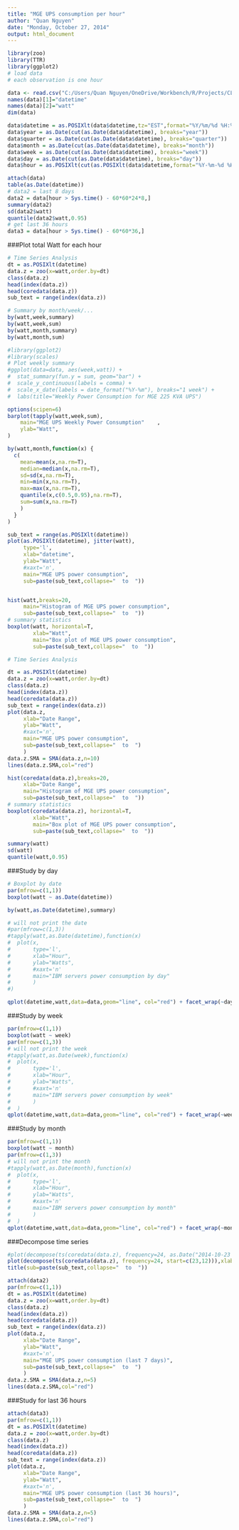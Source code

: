 ```yaml
---
title: "MGE UPS consumption per hour"
author: "Quan Nguyen"
date: "Monday, October 27, 2014"
output: html_document
---
```

```r
library(zoo)
library(TTR)
library(ggplot2)
# load data
# each observation is one hour

data <- read.csv("C:/Users/Quan Nguyen/OneDrive/Workbench/R/Projects/CLUMEQ power/mge-ups-total", header=FALSE)
names(data)[1]="datetime"
names(data)[2]="watt"
dim(data)

data$datetime = as.POSIXlt(data$datetime,tz="EST",format="%Y/%m/%d %H:%M:%S")
data$year = as.Date(cut(as.Date(data$datetime), breaks="year"))
data$quarter = as.Date(cut(as.Date(data$datetime), breaks="quarter"))
data$month = as.Date(cut(as.Date(data$datetime), breaks="month"))
data$week = as.Date(cut(as.Date(data$datetime), breaks="week"))
data$day = as.Date(cut(as.Date(data$datetime), breaks="day"))
data$hour = as.POSIXlt(cut(as.POSIXlt(data$datetime,format="%Y-%m-%d %H:%M:%S"), breaks="hour"), tz="EST", format="%Y-%m-%d %H:%M:%S")

attach(data)
table(as.Date(datetime))
# data2 = last 8 days
data2 = data[hour > Sys.time() - 60*60*24*8,]
summary(data2)
sd(data2$watt)
quantile(data2$watt,0.95)
# get last 36 hours
data3 = data[hour > Sys.time() - 60*60*36,]
```

###Plot total Watt for each hour

``` r
# Time Series Analysis
dt = as.POSIXlt(datetime)
data.z = zoo(x=watt,order.by=dt)
class(data.z)
head(index(data.z))
head(coredata(data.z))
sub_text = range(index(data.z))

# Summary by month/week/...
by(watt,week,summary)
by(watt,week,sum)
by(watt,month,summary)
by(watt,month,sum)

#library(ggplot2)
#library(scales)
# Plot weekly summary
#ggplot(data=data, aes(week,watt)) +
#  stat_summary(fun.y = sum, geom="bar") +
#  scale_y_continuous(labels = comma) +
#  scale_x_date(labels = date_format("%Y-%m"), breaks="1 week") +
#  labs(title="Weekly Power Consumption for MGE 225 KVA UPS")

options(scipen=6)
barplot(tapply(watt,week,sum),
    main="MGE UPS Weekly Power Consumption"    ,
    ylab="Watt",
)

by(watt,month,function(x) {
  c(
    mean=mean(x,na.rm=T), 
    median=median(x,na.rm=T),
    sd=sd(x,na.rm=T), 
    min=min(x,na.rm=T),
    max=max(x,na.rm=T), 
    quantile(x,c(0.5,0.95),na.rm=T),
    sum=sum(x,na.rm=T)
    )
  }
)
```


``` r
sub_text = range(as.POSIXlt(datetime))
plot(as.POSIXlt(datetime), jitter(watt),
     type='l',
     xlab="datetime",
     ylab="Watt",
     #xaxt='n',
     main="MGE UPS power consumption", 
     sub=paste(sub_text,collapse="  to  "))


hist(watt,breaks=20,
     main="Histogram of MGE UPS power consumption", 
     sub=paste(sub_text,collapse="  to  "))
# summary statistics
boxplot(watt, horizontal=T,
        xlab="Watt",
        main="Box plot of MGE UPS power consumption", 
        sub=paste(sub_text,collapse="  to  "))
```

``` r
# Time Series Analysis

dt = as.POSIXlt(datetime)
data.z = zoo(x=watt,order.by=dt)
class(data.z)
head(index(data.z))
head(coredata(data.z))
sub_text = range(index(data.z))
plot(data.z,
     xlab="Date Range",
     ylab="Watt",
     #xaxt='n',
     main="MGE UPS power consumption", 
     sub=paste(sub_text,collapse="  to  ")
     )
data.z.SMA = SMA(data.z,n=10)
lines(data.z.SMA,col="red")

hist(coredata(data.z),breaks=20,
     xlab="Date Range",
     main="Histogram of MGE UPS power consumption", 
     sub=paste(sub_text,collapse="  to  "))
# summary statistics
boxplot(coredata(data.z), horizontal=T,
        xlab="Watt",
        main="Box plot of MGE UPS power consumption", 
        sub=paste(sub_text,collapse="  to  "))

summary(watt)
sd(watt)
quantile(watt,0.95)
```

###Study by day

```r
# Boxplot by date
par(mfrow=c(1,1))
boxplot(watt ~ as.Date(datetime))

by(watt,as.Date(datetime),summary)

# will not print the date 
#par(mfrow=c(1,3))
#tapply(watt,as.Date(datetime),function(x)
#  plot(x,
#       type='l',
#       xlab="Hour",
#       ylab="Watts",
#       #xaxt='n'
#       main="IBM servers power consumption by day"
#       )
#)

qplot(datetime,watt,data=data,geom="line", col="red") + facet_wrap(~day, scales='free_x', ncol=7)
```

###Study by week

```r
par(mfrow=c(1,1))
boxplot(watt ~ week)
par(mfrow=c(1,3))
# will not print the week
#tapply(watt,as.Date(week),function(x) 
#  plot(x,
#       type='l',
#       xlab="Hour",
#       ylab="Watts",
#       #xaxt='n'
#       main="IBM servers power consumption by week"
#       )
#  )
qplot(datetime,watt,data=data,geom="line", col="red") + facet_wrap(~week, scales='free_x', ncol=4)
```

###Study by month

```r
par(mfrow=c(1,1))
boxplot(watt ~ month)
par(mfrow=c(1,3))
# will not print the month
#tapply(watt,as.Date(month),function(x) 
#  plot(x,
#       type='l',
#       xlab="Hour",
#       ylab="Watts",
#       #xaxt='n'
#       main="IBM servers power consumption by month"
#       )
#  )
qplot(datetime,watt,data=data,geom="line", col="red") + facet_wrap(~month, scales='free_x', ncol=1)

```
###Decompose time series

``` r
#plot(decompose(ts(coredata(data.z), frequency=24, as.Date("2014-10-23 12:30"))),xlab="Day")
plot(decompose(ts(coredata(data.z), frequency=24, start=c(23,12))),xlab="Day")
title(sub=paste(sub_text,collapse="  to  "))
```

```r
attach(data2)
par(mfrow=c(1,1))
dt = as.POSIXlt(datetime)
data.z = zoo(x=watt,order.by=dt)
class(data.z)
head(index(data.z))
head(coredata(data.z))
sub_text = range(index(data.z))
plot(data.z,
     xlab="Date Range",
     ylab="Watt",
     #xaxt='n',
     main="MGE UPS power consumption (last 7 days)",
     sub=paste(sub_text,collapse="  to  ")
     )
data.z.SMA = SMA(data.z,n=5)
lines(data.z.SMA,col="red")
```

###Study for last 36 hours

```r
attach(data3)
par(mfrow=c(1,1))
dt = as.POSIXlt(datetime)
data.z = zoo(x=watt,order.by=dt)
class(data.z)
head(index(data.z))
head(coredata(data.z))
sub_text = range(index(data.z))
plot(data.z,
     xlab="Date Range",
     ylab="Watt",
     #xaxt='n',
     main="MGE UPS power consumption (last 36 hours)", 
     sub=paste(sub_text,collapse="  to  ")
     )
data.z.SMA = SMA(data.z,n=5)
lines(data.z.SMA,col="red")
```


